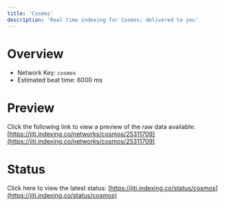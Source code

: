 ```yaml
---
title: 'Cosmos'
description: 'Real time indexing for Cosmos; delivered to you'
---
```


# Overview
- Network Key: `cosmos`
- Estimated beat time: 6000 ms

# Preview
Click the following link to view a preview of the raw data available: [https://jiti.indexing.co/networks/cosmos/25311709](https://jiti.indexing.co/networks/cosmos/25311709)

# Status
Click here to view the latest status: [https://jiti.indexing.co/status/cosmos](https://jiti.indexing.co/status/cosmos)
